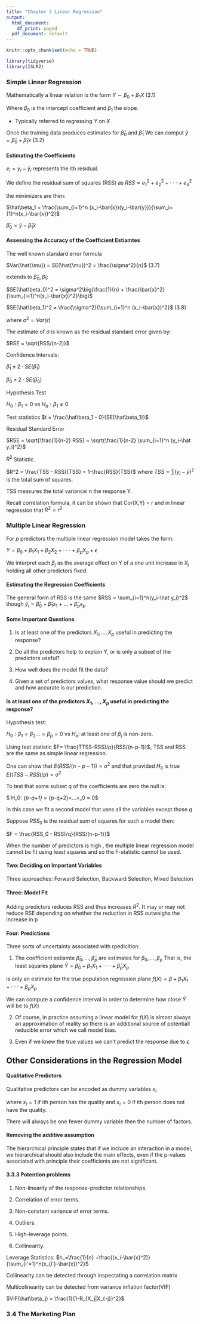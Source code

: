 ```yaml
---
title: "Chapter 3 Linear Regression"
output:
  html_document:
    df_print: paged
  pdf_document: default
---
```


```r
knitr::opts_chunk$set(echo = TRUE)
```

```r
library(tidyverse)
library(ISLR2)

```
### Simple Linear Regression

Mathematically a linear relation is the form $Y \sim \beta_0 + \beta_1 X$ (3.1)

Where $\beta_0$ is the intercept coefficient and $\beta_1$ the slope.

  - Typically referred to regressing $Y$ on $X$

Once the training data produces estimates for $\hat\beta_0$ and $\hat\beta_1$
We can comput $\hat{y} = \hat\beta_0 + \hat\beta_1 x$ (3.2)

#### Estimating the Coefficients

$e_i = y_i-\hat{y}_i$ represents the ith residual.

We define the residual sum of squares (RSS) as
$RSS=e_{1}^2 + e_{2}^2 +\cdot\cdot\cdot+e_{n}^2$

the minimizers are then:

$\hat\beta_1 = \frac{\sum_{i=1}^n (x_i-\bar{x})(y_i-\bar{y})}{\sum_i={1}^n(x_i-\bar{x})^2}$

$\hat\beta_0 = \bar{y} - \hat\beta_1 \bar{x}$

#### Assessing the Accuracy of the Coefficient Estiamtes

The well known standard error formula

$Var(\hat{\mu}) = SE(\hat{\mu})^2 = \frac{\sigma^2}{n}$ (3.7)

extends to $\hat\beta_0,\hat\beta_1$:

$SE(\hat\beta_0)^2 = \sigma^2\big(\frac{1}{n} + \frac{\bar{x}^2}{\sum_{i=1}^n(x_i-\bar{x})^2}\big)$

$SE(\hat\beta_1)^2 = \frac{\sigma^2}{\sum_{i=1}^n (x_i-\bar{x})^2}$ (3.8)

where $\sigma^2 = Var(\epsilon)$

The estimate of $\sigma$ is known as the residual standard error given by:

$RSE = \sqrt{RSS/(n-2)}$

Confidence Intervals:

$\hat\beta_1 \pm 2\cdot SE(\hat\beta_1)$

$\hat\beta_0 \pm 2\cdot SE(\hat\beta_0)$

Hypothesis Test

$H_0 :\beta_1 = 0$ vs $H_a :\beta_1 \neq 0$

Test statistics $t = \frac{\hat\beta_1 - 0}{SE(\hat\beta_1)}$


Residual Standard Error

$RSE = \sqrt{\frac{1}{n-2} RSS} = \sqrt{\frac{1}{n-2} \sum_{i=1}^n (y_i-\hat y_i)^2}$

$R^2$ Statistic.

$R^2 = \frac{TSS - RSS}{TSS} = 1-\frac{RSS}{TSS}$ where $TSS = \sum(y_i-\bar{y})^2$
is the total sum of squares.

TSS measures the total variancei n the response Y.

Recall correlation formula, it can be shown that Cor(X,Y) = r and in linear
regression that $R^2 = r^2$

### Multiple Linear Regression

For $p$ predictors the multiple linear regression model takes the form:

$Y = \beta_0+\beta_1 X_1 + \beta_2 X_2 + \cdot\cdot\cdot + \beta_p X_p +\epsilon$

We interpret each $\beta_j$ as the average effect on Y of a one unit increase in $X_j$
holding all other predictors fixed.

#### Estimating the Regression Coefficients

The general form of RSS is the same $RSS = \sum_{i=1}^n(y_i-\hat y_i)^2$
though $\hat y_i = \hat\beta_0+\hat\beta_1 x_1 +...+\hat\beta_p x_p$

#### Some Important Questions

1. Is at least one of the predictors $X_1,...,X_p$ useful in predicting the response?

2. Do all the predictors help to explain Y, or is only a subset of the predictors useful?

3. How well does the model fit the data?

4. Given a set of predictors values, what response value should we predict and how
accurate is our prediction.

#### Is at least one of the predictors $X_1,...,X_p$ useful in predicting the response?

Hypothesis test:

$H_0: \beta_1=\beta_2...=\beta_p=0$ vs $H_a:$ at least one of $\beta_j$ is non-zero.

Using test statistic $F= \frac{TTSS-RSS)/p}{RSS/(n-p-1)}$, TSS and RSS are the same
as simple linear regression.

One can show that $E(RSS/(n-p-1)) = \sigma^2$ and that provided $H_0$ is true
$E((TSS-RSS)/p) = \sigma^2$

To test that some subset q of the coefficients are zero the null is:

$ H_0: \beta_{p-q+1} = \beta_{p-q+2}=...=\beta_0 = 0$

In this case we fit a second model that uses all the variables except those $q$

Suppose $RSS_0$ is the residual sum of squares for such a model then:

$F = \frac{RSS_0 - RSS)/q}{RSS/(n-p-1)}$

When the number of predictors is high , the multiple linear regression model
cannot be fit using least squares and so the F-statistic cannot be used.

#### Two: Deciding on Important Variables

Three approaches: Forward Selection, Backward Selection, Mixed Selection

#### Three: Model Fit

Adding predictors reduces RSS and thus increases $R^2$. It may or may not
reduce RSE depending on whether the reduction in RSS outweighs the increase in p

#### Four: Predictions

Three sorts of uncertainty associated with rpedicition:

1. The coefficient estiamte $\hat\beta_0,...,\hat\beta_p$ are estimates for $\beta_0,...,\beta_p$
That is, the least squares plane $\hat Y = \hat\beta_0 +\beta_1 X_1 +\cdot\cdot\cdot+\hat\beta_p X_p$

is only an estimate for the true population regression plane
$f(X) = \beta+\beta_1 X_1 +\cdot\cdot\cdot+ \beta_p X_p$

We can compute a confidence interval in order to determine how close $\hat Y$ will be to $f(X)$

2. Of course, in practice assuming a linear model for $f(X)$ is almost always
an approximation of reality so there is an additional source of potentiall
reducible error which we call model bias.

3. Even if we knew the true values we can't predict the response due to $\epsilon$

## Other Considerations in the Regression Model

#### Qualitative Predictors

Qualitative predictors can be encoded as dummy variables $x_i$

where $x_i = 1$ if ith person has the quality
and $x_i = 0$ if ith person does not have the quality.

There will always be one fewer dummy variable then the number of factors.

#### Removing the additive assumption

The hierarchical principle states that if we include an interaction in a model, we
hierarchical should also include the main effects, even if the p-values associated with principle their coefficients are not significant.

#### 3.3.3 Potention problems 

1. Non-linearity of the response-predictor relationships.

2. Correlation of error terms.

3. Non-constant variance of error terms.

4. Outliers.

5. High-leverage points.

6. Collinearity.

Leverage Statistics: 
$h_=\frac{1}{n} +\frac{(x_i-\bar{x}^2)}{\sum_{i'=1}^n(x_{i'}-\bar{x})^2}$

Collinearity can be detected through inspectating a
correlation matrix

Multicolinearity can be detected from variance inflation factor(VIF)

$VIF(\hat\beta_j) = \frac{1}{1-R_{X_j|X_{-j}}^2}$

### 3.4 The Marketing Plan